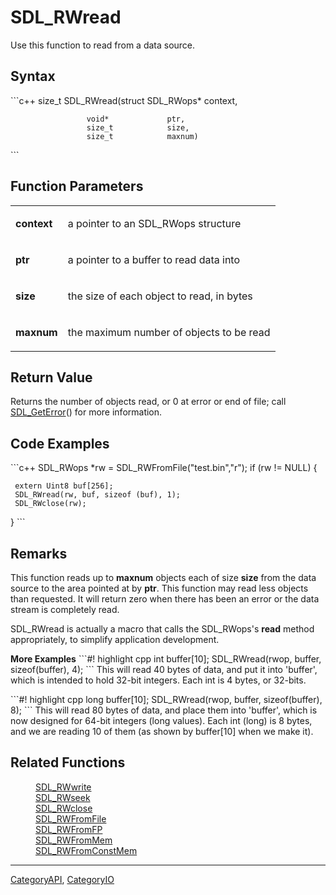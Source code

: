 <!-- pragma section-numbers off -->
<!-- pragma disable-camelcase -->

= SDL_RWread =
Use this function to read from a data source.


== Syntax ==
```c++
size_t SDL_RWread(struct SDL_RWops* context,
                  void*             ptr,
                  size_t            size,
                  size_t            maxnum)
```

== Function Parameters ==
{|
|'''context'''
|a pointer to an SDL_RWops structure
|-
|'''ptr'''
|a pointer to a buffer to read data into
|-
|'''size'''
|the size of each object to read, in bytes
|-
|'''maxnum'''
|the maximum number of objects to be read
|}

== Return Value ==
Returns the number of objects read, or 0 at error or end of file; call [[SDL_GetError]]() for more information.

== Code Examples ==
```c++
SDL_RWops *rw = SDL_RWFromFile("test.bin","r");
if (rw != NULL) {
  extern Uint8 buf[256];
  SDL_RWread(rw, buf, sizeof (buf), 1);
  SDL_RWclose(rw);
}
```

== Remarks ==
This function reads up to '''maxnum''' objects each of size '''size''' from the data source to the area pointed at by '''ptr'''. This function may read less objects than requested. It will return zero when there has been an error or the data stream is completely read.

SDL_RWread is actually a macro that calls the SDL_RWops's '''read''' method appropriately, to simplify application development.

'''More Examples'''
```#! highlight cpp
int buffer[10];
SDL_RWread(rwop, buffer, sizeof(buffer), 4);
```
This will read 40 bytes of data, and put it into 'buffer', which is intended to hold 32-bit integers. Each int is 4 bytes, or 32-bits.



```#! highlight cpp
long buffer[10];
SDL_RWread(rwop, buffer, sizeof(buffer), 8);
```
This will read 80 bytes of data, and place them into 'buffer', which is now designed for 64-bit integers (long values). Each int (long) is 8 bytes, and we are reading 10 of them (as shown by buffer[10] when we make it).
== Related Functions ==
:[[SDL_RWwrite]]
:[[SDL_RWseek]]
:[[SDL_RWclose]]
:[[SDL_RWFromFile]]
:[[SDL_RWFromFP]]
:[[SDL_RWFromMem]]
:[[SDL_RWFromConstMem]]

----
[[CategoryAPI]], [[CategoryIO]]
